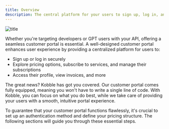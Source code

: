 ```yaml
---
title: Overview
description: The central platform for your users to sign up, log in, and manage their subscriptions.
---
```


![title](/images/portal-diagram.jpg)

Whether you're targeting developers or GPT users with your API, offering a seamless customer portal is essential. A well-designed customer portal enhances user experience by providing a centralized platform for users to:

- Sign up or log in securely
- Explore pricing options, subscribe to services, and manage their subscriptions
- Access their profile, view invoices, and more

The great news? Kobble has got you covered.
Our customer portal comes fully equipped, meaning you won't have to write a single line of code. With Kobble, you can focus on what you do best, while we take care of providing your users with a smooth, intuitive portal experience.

<Note>
    To guarantee that your customer portal functions flawlessly, it's crucial to set up an authentication method and define your pricing structure. The following sections will guide you through these essential steps.
</Note>